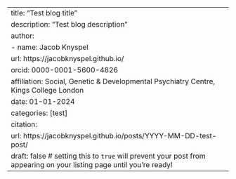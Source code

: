 ---
title: "Test blog title"
description: "Test blog description"
author:
  - name: Jacob Knyspel
    url: https://jacobknyspel.github.io/
    orcid: 0000-0001-5600-4826
    affiliation: Social, Genetic & Developmental Psychiatry Centre, Kings College London
date: 01-01-2024
categories: [test]
citation: 
  url: https://jacobknyspel.github.io/posts/YYYY-MM-DD-test-post/ 
draft: false # setting this to `true` will prevent your post from appearing on your listing page until you're ready!
---